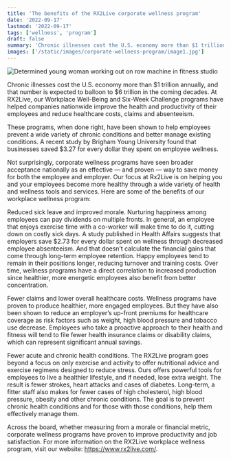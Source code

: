 ```yaml
---
title: 'The benefits of the RX2Live corporate wellness program'
date: '2022-09-17'
lastmod: '2022-09-17'
tags: ['wellness', 'program']
draft: false
summary: 'Chronic illnesses cost the U.S. economy more than $1 trillion annually, and that number is expected to balloon to $6 trillion in the coming decades. At RX2Live, our Workplace Well-Being and Six-Week Challenge programs have helped companies... '
images: ['/static/images/corporate-wellness-program/image1.jpg']
---
```


![Determined young woman working out on row machine in fitness studio](/static/images/corporate-wellness-program/image1.jpg)

Chronic illnesses cost the U.S. economy more than $1 trillion annually, and that number is expected to balloon to $6 trillion in the coming decades. At RX2Live, our Workplace Well-Being and Six-Week Challenge programs have helped companies nationwide improve the health and productivity of their employees and reduce healthcare costs, claims and absenteeism.

These programs, when done right, have been shown to help employees prevent a wide variety of chronic conditions and better manage existing conditions. A recent study by Brigham Young University found that businesses saved $3.27 for every dollar they spent on employee wellness.

Not surprisingly, corporate wellness programs have seen broader acceptance nationally as an effective — and proven — way to save money for both the employee and employer. Our focus at Rx2Live is on helping you and your employees become more healthy through a wide variety of health and wellness tools and services. Here are some of the benefits of our workplace wellness program:

Reduced sick leave and improved morale. Nurturing happiness among employees can pay dividends on multiple fronts. In general, an employee that enjoys exercise time with a co-worker will make time to do it, cutting down on costly sick days. A study published in Health Affairs suggests that employers save $2.73 for every dollar spent on wellness through decreased employee absenteeism. And that doesn’t calculate the financial gains that come through long-term employee retention. Happy employees tend to remain in their positions longer, reducing turnover and training costs. Over time, wellness programs have a direct correlation to increased production since healthier, more energetic employees also benefit from better concentration.

Fewer claims and lower overall healthcare costs. Wellness programs have proven to produce healthier, more engaged employees. But they have also been shown to reduce an employer’s up-front premiums for healthcare coverage as risk factors such as weight, high blood pressure and tobacco use decrease. Employees who take a proactive approach to their health and fitness will tend to file fewer health insurance claims or disability claims, which can represent significant annual savings.

Fewer acute and chronic health conditions. The RX2Live program goes beyond a focus on only exercise and activity to offer nutritional advice and exercise regimens designed to reduce stress. Ours offers powerful tools for employees to live a healthier lifestyle, and if needed, lose extra weight. The result is fewer strokes, heart attacks and cases of diabetes. Long-term, a fitter staff also makes for fewer cases of high cholesterol, high blood pressure, obesity and other chronic conditions. The goal is to prevent chronic health conditions and for those with those conditions, help them effectively manage them.

Across the board, whether measuring from a morale or financial metric, corporate wellness programs have proven to improve productivity and job satisfaction. For more information on the RX2Live workplace wellness program, visit our website: https://www.rx2live.com/.